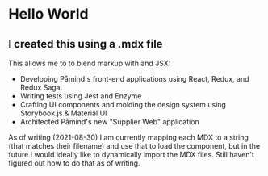 
# Hello World
## I created this using a .mdx file

This allows me to to blend markup with and JSX:

<div style={{ 
    border: `1px solid ${theme.palette.portfolio.altGrey}`,
    padding: theme.spacing(8),
    borderRadius: theme.shape.borderRadius
  }}>
  <ExperienceBlock 
    avatar={`${process.env.PUBLIC_URL}/images/pamind.jpg`}
    company="Påmind AB"
    position="Front-end developer"
    details={["Stockhom, Sweden", "May 2019 - August 2021"]}
  >
    <ul>
      <li>
        Developing Påmind's front-end applications using React, Redux, and Redux
        Saga.
      </li>
      <li>Writing tests using Jest and Enzyme</li>
      <li>
        Crafting UI components and molding the design system using Storybook.js
        &amp; Material UI
      </li>
      <li>Architected Påmind's new "Supplier Web" application</li>
    </ul>
  </ExperienceBlock>
</div>

As of writing (2021-08-30) I am currently mapping each MDX to a string (that matches their filename) and use that to load the component, but in the future I would ideally like to dynamically import the MDX files. Still haven't figured out how to do that as of writing.